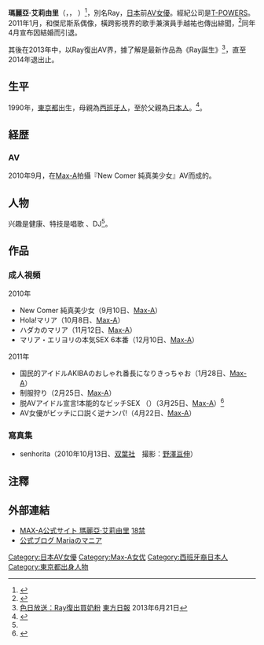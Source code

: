 {{AV女優|
|モデル名=瑪麗亞·艾莉由里
|ふりがな=マリア・エリヨリ
|画像ファイル=
|別名=
|愛称=Ray
|生年=1990
|生月=11
|生日=23
|出身地={{JPN}}・[[東京都|東京都]]
|血液型=O型
|時点=
|身長=164
|体重=
|バスト=83
|ウエスト=58
|ヒップ=83
|カップ=C
|股下=
|靴=
|身体備考=
|ジャンル=
|AV出演期間=2010年 至今
|活動備考=
|他の活動=
|その他=
}}

'''瑪麗亞·艾莉由里'''（'''{{lang-ja|マリア・エリヨリ}}'''，'''{{lang-en|Maria Eriyori}}'''，{{bd|1990年|11月23日}} ）<ref name="maxa.pr">{{Cite web|author=|authorlink=|coauthors=|date={{CURRENTYEAR}}|url=http://www.max-a.co.jp/actress.php?actress_id=e744b11c7d2876695b21eec725532289|title={{subst:PAGENAME}}|work=女優詳細|pages=|publisher=[[Max-A|Max-A]]|language=ja|accessdate=2011-03-03|archive-date=2019-06-29|archive-url=https://web.archive.org/web/20190629090722/https://www.max-a.co.jp/actress.php?actress_id=e744b11c7d2876695b21eec725532289|dead-url=no}}</ref>，別名Ray，[[日本|日本]]前[[AV女優|AV女優]]。經紀公司是[[T-POWERS|T-POWERS]]。2011年1月，和傑尼斯系偶像，橫跨影視界的歌手兼演員手越祐也傳出緋聞，<ref>{{cite web|title=NEWS手越祐也搭上瑪莉亞‧艾莉優莉？|url=http://www.hilive.tv/news.aspx?idx=830|publisher=|date=2011-01-22|5=|access-date=2012-02-09|archive-url=https://web.archive.org/web/20110508114401/http://www.hilive.tv/news.aspx?idx=830|archive-date=2011-05-08|dead-url=yes}}</ref>同年4月宣布因結婚而引退。

其後在2013年中，以Ray復出AV界，據了解是最新作品為《Ray誕生》<ref>[http://orientaldaily.on.cc/cnt/adult/20130621/00290_005.html 色日放送：Ray復出買奶粉] {{Wayback|url=http://orientaldaily.on.cc/cnt/adult/20130621/00290_005.html |date=20190613025133 }}[[東方日報|東方日報]] 2013年6月21日</ref>，直至2014年退出止。

== 生平 ==
1990年，[[東京都|東京都]]出生，母親為[[西班牙人|西班牙人]]，至於父親為[[日本人|日本人]]。<ref name="menscyzo2010.09.02">{{cite interview|subject= {{subst:PAGENAME}}|subjectlink= |interviewer= 文月みほ|cointerviewers= |title= 柚木蒂娜再来!著名女優誕生瞬間快感!!AV界新星!西班牙裔美少女瑪麗亞．艾莉由里從而網上聊天而出發!!|type= |url= http://www.menscyzo.com/2010/09/post_1723.html|format= |program= [[メンズサイゾー|メンズサイゾー]]|callsign= |city= [[東京都|東京都]]|date= 2010-09-02|accessdate= 2011-03-03|archive-date= 2019-05-09|archive-url= https://web.archive.org/web/20190509060150/https://www.menscyzo.com/2010/09/post_1723.html|dead-url= no}}</ref>。

== 経歴 ==
=== AV ===
2010年9月，在[[Max-A|Max-A]]拍攝『New Comer 純真美少女』AV而成的。

== 人物 ==
兴趣是健康、特技是唱歌 、DJ<ref name="maxa.pr"/>。

== 作品 ==
=== 成人視頻 ===
;2010年
* New Comer 純真美少女（9月10日、[[Max-A|Max-A]]）
* Hola!マリア（10月8日、[[Max-A|Max-A]]）
* ハダカのマリア（11月12日、[[Max-A|Max-A]]）
* マリア・エリヨリの本気SEX 6本番（12月10日、[[Max-A|Max-A]]）

;2011年
* 国民的アイドルAKIBAのおしゃれ番長になりきっちゃお（1月28日、[[Max-A|Max-A]]）
* 制服狩り（2月25日、[[Max-A|Max-A]]）
* 脱AVアイドル宣言!本能的なビッチSEX （{{lang-zh|《脫，AV偶像宣言！》}}）（3月25日、[[Max-A|Max-A]]）<ref>{{Cite web |url=http://the-sun.on.cc/cnt/adult/20110330/00507_007.html |title=混血極品 太陽報 2011年3月30日 |access-date=2011年11月10日 |archive-date=2016年3月4日 |archive-url=https://web.archive.org/web/20160304202503/http://the-sun.on.cc/cnt/adult/20110330/00507_007.html |dead-url=no }}</ref>
* AV女優がビッチに口説く逆ナンパ!（4月22日、[[Max-A|Max-A]]）

=== 寫真集 ===
* senhorita（2010年10月13日、[[双葉社|双葉社]]　撮影：[[野澤亘伸|野澤亘伸]]）

== 注釋 ==
{{Reflist}}

== 外部連結==
* [http://www.max-a.co.jp/actress.php?actress_id=e744b11c7d2876695b21eec725532289 MAX-A公式サイト 瑪麗亞·艾莉由里] {{Wayback|url=http://www.max-a.co.jp/actress.php?actress_id=e744b11c7d2876695b21eec725532289 |date=20190629090722 }}[[18禁|18禁]]{{Ja icon}}
* [https://web.archive.org/web/20111103012002/http://blog.livedoor.jp/maria_eriyori/ 公式ブログ Mariaのマニア]

{{DEFAULTSORT:Eriyori Maria}}
[[Category:日本AV女優|Category:日本AV女優]]
[[Category:Max-A女优|Category:Max-A女优]]
[[Category:西班牙裔日本人|Category:西班牙裔日本人]]
[[Category:東京都出身人物|Category:東京都出身人物]]
